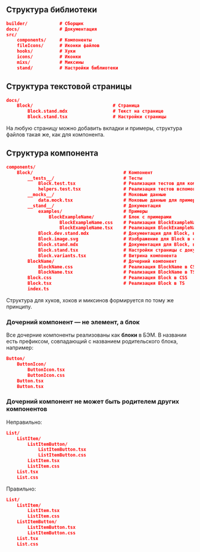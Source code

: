 ## Структура библиотеки

```json
builder/            # Сборщик
docs/               # Документация
src/
    components/     # Компоненты
    fileIcons/      # Иконки файлов
    hooks/          # Хуки
    icons/          # Иконки
    mixs/           # Миксины
    stand/          # Настройки библиотеки
```

## Структура текстовой страницы

```json
docs/
    Block/                              # Страница
        Block.stand.mdx                 # Текст на странице
        Block.stand.tsx                 # Настройки страницы
```

На любую страницу можно добавить вкладки и примеры, структура файлов такая же, как для компонента.

## Структура компонента

```json
components/
    Block/                                  # Компонент
        __tests__/                          # Тесты
            Block.test.tsx                  # Реализация тестов для компонента
            helpers.test.tsx                # Реализация тестов вспомогательных функций
        __mocks__/                          # Моковые данные
            data.mock.tsx                   # Моковые данные для примеров и тестов
        __stand__/                          # Документация
            examples/                       # Примеры
                BlockExampleName/           # Блок с примерами
                    BlockExampleName.css    # Реализация BlockExampleName в CSS
                    BlockExampleName.tsx    # Реализация BlockExampleName в TS
            Block.dev.stand.mdx             # Документация для Block, вкладка Разработчикам
            Block.image.svg                 # Изображение для Block в списке компонентов
            Block.stand.mdx                 # Документация для Block, вкладка Обзор
            Block.stand.tsx                 # Настройки страницы с документацией
            Block.variants.tsx              # Витрина компонента
        BlockName/                          # Дочерний компонент
            BlockName.css                   # Реализация BlockName в CSS
            BlockName.tsx                   # Реализация BlockName в TS
        Block.css                           # Реализация Block в CSS
        Block.tsx                           # Реализация Block в TS
        index.ts
```

Структура для хуков, хоков и миксинов формируется по тому же принципу.

### Дочерний компонент — не элемент, а блок

Все дочерние компоненты реализованы как **блоки** в БЭМ. В названии есть префиксом, совпадающий с названием родительского блока, например:

```json
Button/
    ButtonIcon/
        ButtonIcon.tsx
        ButtonIcon.css
    Button.tsx
    Button.tsx
```

### Дочерний компонент не может быть родителем других компонентов

Неправильно:

```json
List/
    ListItem/
        ListItemButton/
            ListItemButton.tsx
            ListItemButton.css
        ListItem.tsx
        ListItem.css
    List.tsx
    List.css
```

Правильно:

```json
List/
    ListItem/
        ListItem.tsx
        ListItem.css
    ListItemButton/
        ListItemButton.tsx
        ListItemButton.css
    List.tsx
    List.css
```
